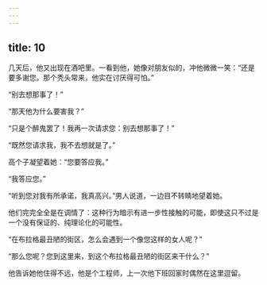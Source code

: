 ```yaml
---
---
---
```

title: 10
---




几天后，他又出现在酒吧里。一看到他，她像对朋友似的，冲他微微一笑：“还是要多谢您。那个秃头常来，他实在讨厌得可怕。”

“别去想那事了！”

“那天他为什么要害我？”

“只是个醉鬼罢了！我再一次请求您：别去想那事了！”

“既然您请求我，我不去想就是了。”

高个子凝望着她：“您要答应我。”

“我答应您。”

“听到您对我有所承诺，我真高兴。”男人说道，一边目不转睛地望着她。

他们完完全全是在调情了：这种行为暗示有进一步性接触的可能，即使这只不过是一个没有保证的、纯理论化的可能性。

“在布拉格最丑陋的街区，怎么会遇到一个像您这样的女人呢？”

“那么您呢？您到这里来，到这个布拉格最丑陋的街区来干什么？”

他告诉她他住得不远，他是个工程师，上一次他下班回家时偶然在这里逗留。
